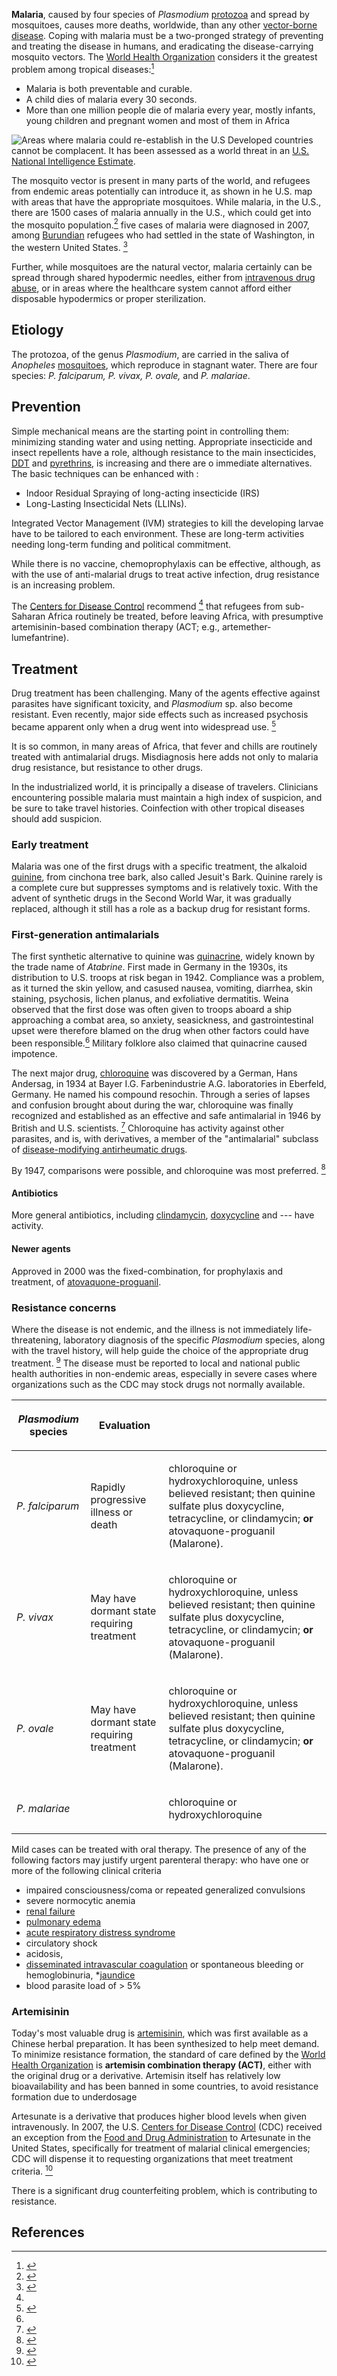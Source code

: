 {{subpages}}
{{TOC|right}}
'''Malaria''', caused by four species of ''Plasmodium'' [[protozoa]] and spread by mosquitoes, causes more deaths, worldwide, than any other [[vector (epidemiology)|vector-borne disease]]. Coping with malaria must be a two-pronged strategy of preventing and treating the disease in humans, and eradicating the disease-carrying mosquito vectors.  The [[World Health Organization]] considers it the greatest problem among tropical diseases:<ref name=WHOfact>{{citation
 | url = http://www.who.int/mediacentre/factsheets/fs094/en/index.html
 | author = World Health Organization
 | title = Malaria}}</ref>
*Malaria is both preventable and curable.
*A child dies of malaria every 30 seconds.
*More than one million people die of malaria every year, mostly infants, young children and pregnant women and most of them in Africa
[[Image:Map us malaria vectors.png|thumb|left|Areas where malaria could re-establish in the U.S]]
Developed countries cannot be complacent. It has been assessed as a world threat in an [[U.S. intelligence and global health|U.S. National Intelligence Estimate]].

The mosquito vector is present in many parts of the world, and refugees from endemic areas potentially can introduce it, as shown in he U.S. map with areas that have the appropriate mosquitoes. While malaria, in the U.S.,  there are 1500 cases of malaria annually in the U.S., which could get into the mosquito population.<ref name=CDC-malaria>{{citation
 | url = http://www.cdc.gov/malaria/features/refugees.htm
 | title = Malaria
 | author = Centers for Disease Control}}</ref>  five cases of malaria were diagnosed in 2007, among [[Burundia|Burundian]] refugees who had settled in the state of Washington, in the western United States. <ref name=MMWR2008-08-14>{{citation
 | url = http://www.cdc.gov/media/mmwrnews/2008/n080814.htm#1
 | journal = Morbidity and Mortality Weekly Report
 | date = August 14, 2008
 | title = Malaria in Refugees from Tanzania – King County, Washington, 2007}}</ref>

Further, while mosquitoes are the natural vector, malaria certainly can be spread through shared hypodermic needles, either from [[intravenous drug abuse]], or in areas where the healthcare system cannot afford either disposable hypodermics or proper sterilization.
==Etiology==
The protozoa, of the genus ''Plasmodium'', are carried in the saliva of ''Anopheles'' [[mosquito|mosquitoes]], which reproduce in stagnant water. There are four species: ''P. falciparum, P. vivax, P. ovale,'' and ''P. malariae''.

==Prevention==
Simple mechanical means are the starting point in controlling them: minimizing standing water and using netting. Appropriate insecticide and insect repellents have a role, although resistance to the main insecticides, [[DDT]] and [[pyrethrins]], is increasing and there are o immediate alternatives. The basic techniques can be enhanced with :
*Indoor Residual Spraying of long-acting insecticide (IRS)
*Long-Lasting Insecticidal Nets (LLINs). 

Integrated Vector Management (IVM) strategies to kill the developing larvae have to be tailored to each environment. These are long-term activities needing long-term funding and political commitment.

While there is no vaccine, chemoprophylaxis can be effective, although, as with the use of anti-malarial drugs to treat active infection, drug resistance is an increasing problem.

The [[Centers for Disease Control]] recommend <ref name=MMWR2008-08-14 /> that refugees from sub-Saharan Africa routinely be treated, before leaving Africa, with presumptive artemisinin-based combination therapy (ACT; e.g., artemether-lumefantrine).
==Treatment==
Drug treatment has been challenging. Many of the agents effective against parasites have significant toxicity, and ''Plasmodium'' sp. also become resistant.  Even recently, major side effects such as increased psychosis became apparent only when a drug went into widespread use. <ref name=Weina1998>{{citation
 | url = http://findarticles.com/p/articles/mi_qa3912/is_199809/ai_n8811004/
 | title = From Atabrine in World War II to mefloquine in Somalia: The role of education in preventive medicine
 | journal = Military Medicine | date = Sep 1998 | author = Weina, Peter J}}</ref> 

It  is so common, in many areas of Africa, that fever and chills are routinely treated with antimalarial drugs. Misdiagnosis here adds not only to malaria drug resistance, but resistance to other drugs.

In the industrialized world, it is principally a disease of travelers. Clinicians encountering possible malaria must maintain a high index of suspicion, and be sure to take travel histories. Coinfection with other tropical diseases should add suspicion.
===Early treatment===
Malaria was one of the first drugs with a specific treatment, the alkaloid [[quinine]], from cinchona tree bark, also called Jesuit's Bark.  Quinine rarely is a complete cure but suppresses symptoms and is relatively toxic. With the advent of synthetic drugs in the Second World War, it was gradually replaced, although it still has a role as a backup drug for resistant forms.
===First-generation antimalarials===
The first synthetic alternative to quinine was [[quinacrine]], widely known by the trade name of ''Atabrine''. First made in Germany in the 1930s, its distribution to U.S. troops at risk began in 1942.  Compliance was a problem, as it turned the skin yellow, and casused nausea, vomiting, diarrhea, skin staining, psychosis, lichen planus, and exfoliative dermatitis. Weina observed that the first dose was often given to troops aboard a ship approaching a combat area, so anxiety, seasickness, and gastrointestinal upset were therefore blamed on the drug when other factors could have been responsible.<ref name=Weina1998/>   Military folklore also claimed that quinacrine caused impotence.

The next major drug, [[chloroquine]] was discovered by a German, Hans Andersag, in 1934 at Bayer I.G. Farbenindustrie A.G. laboratories in Eberfeld, Germany. He named his compound resochin. Through a series of lapses and confusion brought about during the war, chloroquine was finally recognized and established as an effective and safe antimalarial in 1946 by British and U.S. scientists. <ref name=CDC-Malaria-History>{{citation
 | url = http://www.cdc.gov/malaria/history/index.htm
 | title = The History of Malaria, an Ancient Disease
 | publisher = [[Centers for Disease Control]]}}</ref>  Chloroquine has activity against other parasites, and is, with derivatives, a member of the "antimalarial" subclass of [[disease-modifying antirheumatic drugs]].

By 1947, comparisons were possible, and chloroquine was most preferred. <ref>{{citation
 | url = http://www.jci.org/articles/view/101970/files/pdf
 | title = Comparison of Chloroquine, Quinacrine (atabrine) and Quinine in the treatment of acute attacks of Sporozite-induced Vivax malaria (Chesson Strain)
 | year = 1947
 | journal = J. Clinical Invest. | author = Pullman T ''et al.''}}</ref>
====Antibiotics====
More general antibiotics, including [[clindamycin]], [[doxycycline]] and --- have activity.
====Newer agents====
Approved in 2000 was the fixed-combination, for prophylaxis and treatment, of [[atovaquone-proguanil]].

===Resistance concerns===
Where the disease is not endemic, and the illness is not immediately life-threatening, laboratory diagnosis of the specific ''Plasmodium'' species, along with the travel history, will help guide the choice of the appropriate drug treatment. <ref name=CDC-treat>{{citation
 | author = Centers for Disease Control
 | title = Treatment: General Approach § Treatment: Uncomplicated Malaria
 | url = http://www.cdc.gov/malaria/diagnosis_treatment/clinicians2.htm}}</ref> The disease must be reported to local and national public health authorities in non-endemic areas, especially in severe cases where organizations such as the CDC may stock drugs not normally available.

{| class="wikitable"
|-
! ''Plasmodium'' species
! Evaluation
! 
|-
| ''P. falciparum''
| Rapidly progressive illness or death
| chloroquine or hydroxychloroquine, unless believed resistant; then quinine sulfate plus doxycycline, tetracycline, or clindamycin; '''or''' atovaquone-proguanil (Malarone).
|-
| ''P. vivax''
| May have dormant state requiring treatment
| chloroquine or hydroxychloroquine, unless believed resistant; then quinine sulfate plus doxycycline, tetracycline, or clindamycin; '''or''' atovaquone-proguanil (Malarone).
|-
| ''P. ovale''
| May have dormant state requiring treatment
| chloroquine or hydroxychloroquine, unless believed resistant; then quinine sulfate plus doxycycline, tetracycline, or clindamycin; '''or''' atovaquone-proguanil (Malarone).
|-
| ''P. malariae''
|  
| chloroquine or hydroxychloroquine
|}

Mild cases can be treated with oral therapy. The presence of any of the following factors may justify urgent parenteral therapy:
who have one or more of the following clinical criteria 
*impaired consciousness/coma or repeated generalized convulsions
*severe normocytic anemia
*[[renal failure]]
*[[pulmonary edema]]
*[[acute respiratory distress syndrome]]
*circulatory shock
*acidosis,
*[[disseminated intravascular coagulation]] or spontaneous bleeding or hemoglobinuria, *[[jaundice]]  
*blood parasite load of > 5%
===Artemisinin===
Today's most valuable drug is [[artemisinin]], which was first available as a Chinese herbal preparation.  It has been synthesized to help meet demand.  To minimize resistance formation, the standard of care defined by the [[World Health Organization]] is '''artemisin combination therapy (ACT)''', either with the original drug or a derivative. Artemisin itself has relatively low bioavailability and has been banned in some countries, to avoid resistance formation due to underdosage

Artesunate is a derivative that produces higher blood levels when given intravenously. In 2007, the U.S. [[Centers for Disease Control]] (CDC) received an exception from the [[Food and Drug Administration]] to Artesunate in the United States, specifically for treatment of  malarial clinical emergencies; CDC will dispense it to requesting organizations that meet treatment criteria.
<ref name=>{{citation
 | title = CDC to Distribute Novel Drug for the Treatment of Malaria Emergencies
 | date = 2 August  2007 | journal = Associated Content
 | url = http://www.associatedcontent.com/article/338094/cdc_to_distribute_novel_drug_for_the.html?cat=5
 | author = Jorge Rivas}}</ref>

There is a significant drug counterfeiting problem, which is contributing to resistance.

==References==
{{reflist|2}}